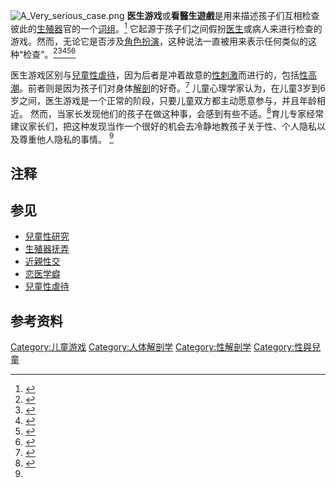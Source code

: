 [[File:A_Very_serious_case.png|thumb]]
'''医生游戏'''或'''看醫生遊戲'''是用来描述孩子们互相检查彼此的[[生殖器|生殖器]]官的一个[[词组|词组]]。<ref>{{Cite web|url = http://life.familyeducation.com/sexuality/toddler/53839.html|title = Is Your Preschooler Playing Doctor?|accessdate = 4 September 2009|work = FamilyEducation|archive-date = 2015-09-10|archive-url = https://web.archive.org/web/20150910082852/http://life.familyeducation.com/sexuality/toddler/53839.html|dead-url = no}}</ref> 它起源于孩子们之间假扮[[医生|医生]]或病人来进行检查的游戏。然而，无论它是否涉及[[性角色扮演|角色扮演]]，这种说法一直被用来表示任何类似的这种“检查”。<ref>{{Cite web|first = Lynn Blinn|last = Pike|title = Sexuality and Your Child: For Children Ages 3 to 7|url = http://extension.missouri.edu/xplor/hesguide/humanrel/gh6002.htm|publisher = University of Missouri Extension|date = January 2001|accessdate = 4 September 2009|archive-date = 2009-04-04|archive-url = https://web.archive.org/web/20090404042138/http://extension.missouri.edu/xplor/hesguide/humanrel/gh6002.htm|dead-url = yes}}</ref><ref>{{Cite web|first = Kevin|last = Kennedy|title = Sexual abuse? or just playing 'Doctor'?|url = http://www.medhelp.org/forums/ChildBehavior/messages/33006.html|work = MedHelp|publisher = Self-published|date = 27 October 2004|accessdate = 4 September 2009|archive-date = 2009-03-29|archive-url = https://web.archive.org/web/20090329073658/http://www.medhelp.org/forums/ChildBehavior/messages/33006.html|dead-url = no}}</ref><ref name="msnbc">{{Cite web|first = Victoria|last = Clayton|title = Playing doctor: How to teach kids about inappropriate touch|url = http://www.msnbc.msn.com/id/5444897/|work = Growing Up Healthy|publisher = msnbc.com|date = 6 August 2004|accessdate = 4 September 2009|archive-date = 2012-11-03|archive-url = https://web.archive.org/web/20121103120420/http://www.msnbc.msn.com/id/5444897/|dead-url = no}}</ref><ref>{{Cite web|first = Marilyn|last = Heins|title = Sex Play: parenting strategies|url = http://www.parentkidsright.com/pt-sexplay.html|archiveurl = https://web.archive.org/web/20080214/http://www.parentkidsright.com/pt-sexplay.html|work = ParentKidsRight|year = 2004|archivedate = 2008年2月14日|accessdate = 4 September 2009|deadurl = yes}}</ref><ref>{{Cite web|title = Why Your Child Plays Doctor|url = http://www.fisher-price.com/us/parentingsolutions/article_view.asp?articleid=36591|work = Advice from Experts|publisher = Fisher-Price|year = 2005|accessdate = 4 September 2009|deadurl = yes|archiveurl = https://web.archive.org/web/20050405172835/http://www.fisher-price.com/us/parentingsolutions/article_view.asp?articleid=36591|archivedate = 2005年4月5日|df = }}</ref></div>

医生游戏区别与[[兒童性虐待|兒童性虐待]]，因为后者是冲着故意的[[性刺激|性刺激]]而进行的，包括[[性高潮|性高潮]]。前者则是因为孩子们对身体[[解剖|解剖]]的好奇。<ref name="loseke">{{Cite book|last = Loseke|first = Donileen R.|author2 = Gelles, Richard J.|author3 = Cavanaugh, Mary M.|title = Current Controversies on Family Violence|publisher = Sage Publications Inc|year = 2005|location = Thousand Oaks, CA|isbn = 0-7619-2106-0|page = {{page needed|time=May 2014}}}}</ref> 儿童心理学家认为，在儿童3岁到6岁之间，医生游戏是一个正常的阶段，只要儿童双方都主动愿意参与，并且年龄相近。 然而，当家长发现他们的孩子在做这种事，会感到有些不适。<ref>{{Cite web|url = http://www.canadianparents.com/article/i-caught-them-playing-doctor|title = I Caught Them Playing Doctor!|accessdate = 4 September 2009|work = FamilyEducation|deadurl = yes|archiveurl = https://web.archive.org/web/20090116190323/http://www.canadianparents.com/article/i-caught-them-playing-doctor|archivedate = 2009年1月16日}}</ref>育儿专家经常建议家长们，把这种发现当作一个很好的机会去冷静地教孩子关于性、个人隐私以及尊重他人隐私的事情。 <ref name="msnbc"/>

==注释==
{{notefoot}}
== 参见 ==
* [[兒童性研究|兒童性研究]]
* [[生殖器抚弄|生殖器抚弄]]
* [[近親性交|近親性交]]
* [[恋医学癖|恋医学癖]]
* [[兒童性虐待|兒童性虐待]]

== 参考资料 ==
{{Reflist|2}}

[[Category:儿童游戏|Category:儿童游戏]]
[[Category:人体解剖学|Category:人体解剖学]]
[[Category:性解剖学|Category:性解剖学]]
[[Category:性與兒童|Category:性與兒童]]
